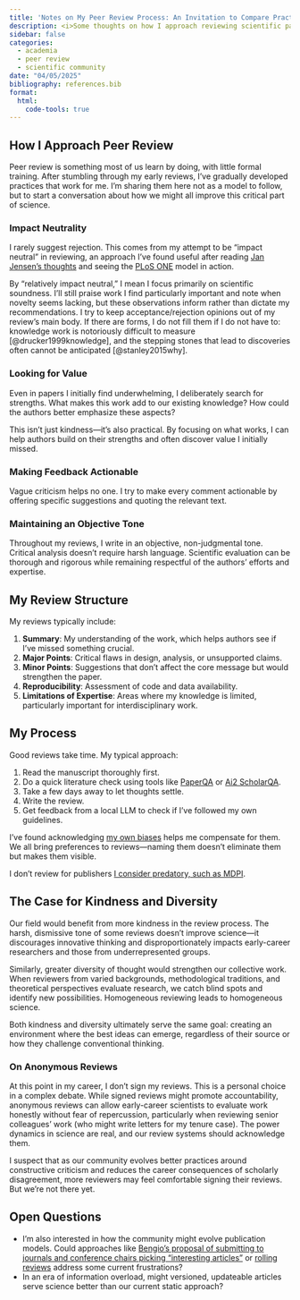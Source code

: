 ```yaml
---
title: 'Notes on My Peer Review Process: An Invitation to Compare Practices'
description: <i>Some thoughts on how I approach reviewing scientific papers</i>
sidebar: false
categories:
  - academia
  - peer review
  - scientific community
date: "04/05/2025"
bibliography: references.bib
format:
  html:
    code-tools: true
---
```


## How I Approach Peer Review
Peer review is something most of us learn by doing, with little formal training. After stumbling through my early reviews, I've gradually developed practices that work for me. I'm sharing them here not as a model to follow, but to start a conversation about how we might all improve this critical part of science.

### Impact Neutrality
I rarely suggest rejection. This comes from my attempt to be "impact neutral" in reviewing, an approach I've found useful after reading [Jan Jensen's thoughts](https://proteinsandwavefunctions.blogspot.com/2016/01/writing-impact-neutral-review.html) and seeing the [PLoS ONE](https://en.wikipedia.org/wiki/PLOS_ONE#Publication_concept) model in action.

By "relatively impact neutral," I mean I focus primarily on scientific soundness. I'll still praise work I find particularly important and note when novelty seems lacking, but these observations inform rather than dictate my recommendations. I try to keep acceptance/rejection opinions out of my review's main body. If there are forms, I do not fill them if I do not have to: knowledge work is notoriously difficult to measure [@drucker1999knowledge], and the stepping stones that lead to discoveries often cannot be anticipated [@stanley2015why].

### Looking for Value
Even in papers I initially find underwhelming, I deliberately search for strengths. What makes this work add to our existing knowledge? How could the authors better emphasize these aspects?

This isn't just kindness---it's also practical. By focusing on what works, I can help authors build on their strengths and often discover value I initially missed.

### Making Feedback Actionable
Vague criticism helps no one. I try to make every comment actionable by offering specific suggestions and quoting the relevant text.

### Maintaining an Objective Tone
Throughout my reviews, I write in an objective, non-judgmental tone. Critical analysis doesn't require harsh language. Scientific evaluation can be thorough and rigorous while remaining respectful of the authors' efforts and expertise.

## My Review Structure
My reviews typically include:

1. **Summary**: My understanding of the work, which helps authors see if I've missed something crucial.
2. **Major Points**: Critical flaws in design, analysis, or unsupported claims.
3. **Minor Points**: Suggestions that don't affect the core message but would strengthen the paper.
4. **Reproducibility**: Assessment of code and data availability.
5. **Limitations of Expertise**: Areas where my knowledge is limited, particularly important for interdisciplinary work.

## My Process
Good reviews take time. My typical approach:

1. Read the manuscript thoroughly first.
2. Do a quick literature check using tools like [PaperQA](https://paperqa.app/) or [Ai2 ScholarQA](https://scholarqa.allen.ai/chat).
3. Take a few days away to let thoughts settle.
4. Write the review.
5. Get feedback from a local LLM to check if I've followed my own guidelines.

I've found acknowledging [my own biases](https://implicit.harvard.edu/implicit/takeatest.html) helps me compensate for them. We all bring preferences to reviews---naming them doesn't eliminate them but makes them visible.

I don't review for publishers [I consider predatory, such as MDPI](https://www.predatoryjournals.org/news/is-mdpi-predatory).

## The Case for Kindness and Diversity

Our field would benefit from more kindness in the review process. The harsh, dismissive tone of some reviews doesn't improve science---it discourages innovative thinking and disproportionately impacts early-career researchers and those from underrepresented groups.

Similarly, greater diversity of thought would strengthen our collective work. When reviewers from varied backgrounds, methodological traditions, and theoretical perspectives evaluate research, we catch blind spots and identify new possibilities. Homogeneous reviewing leads to homogeneous science.

Both kindness and diversity ultimately serve the same goal: creating an environment where the best ideas can emerge, regardless of their source or how they challenge conventional thinking.

### On Anonymous Reviews

At this point in my career, I don't sign my reviews. This is a personal choice in a complex debate. While signed reviews might promote accountability, anonymous reviews can allow early-career scientists to evaluate work honestly without fear of repercussion, particularly when reviewing senior colleagues' work (who might write letters for my tenure case). The power dynamics in science are real, and our review systems should acknowledge them.

I suspect that as our community evolves better practices around constructive criticism and reduces the career consequences of scholarly disagreement, more reviewers may feel comfortable signing their reviews. But we're not there yet.

## Open Questions
- I'm also interested in how the community might evolve publication models. Could approaches like [Bengio's proposal of submitting to journals and conference chairs picking "interesting articles"](https://yoshuabengio.org/2020/02/26/time-to-rethink-the-publication-process-in-machine-learning/) or [rolling reviews](https://aclrollingreview.org/) address some current frustrations?
- In an era of information overload, might versioned, updateable articles serve science better than our current static approach?